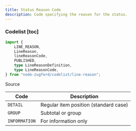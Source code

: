 ```yaml
---
title: Status Reason Code
description: Code specifying the reason for the status.
---
```



### Codelist [toc]

```ts
import {
	LINE_REASON,
	LineReason,
	lineReasonCode,
	PUBLISHED,
	type LineReasonDefinition,
	type LineReasonCode,
} from "node-zugferd/codelist/line-reason";

```

<div className="w-fit">
<Link href="https://github.com/jslno/node-zugferd/blob/main/packages/node-zugferd/scripts/codelists/line-reason/output.xml" rel="noreferrer noopener" target="_blank">
Source
</Link>
</div>

<table className="[&_*>_*]:mt-0! [&_*>_*]:mb-0!">
<colgroup>
<col />
<col />
</colgroup>
<thead>
<tr>
<th>
Code
</th>
<th>
Description
</th>
</tr>
</thead>
<tbody>
<tr>
<td>
<code>DETAIL</code>
</td>
<td>
Regular item position (standard case)
</td>
</tr>
<tr>
<td>
<code>GROUP</code>
</td>
<td>
Subtotal or group
</td>
</tr>
<tr>
<td>
<code>INFORMATION</code>
</td>
<td>
For information only
</td>
</tr>
</tbody>
</table>
